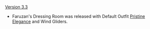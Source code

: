 {{Change History/Header}}
[[Version 3.3]]
* Faruzan's Dressing Room was released with Default Outfit [[Pristine Elegance]] and Wind Gliders.